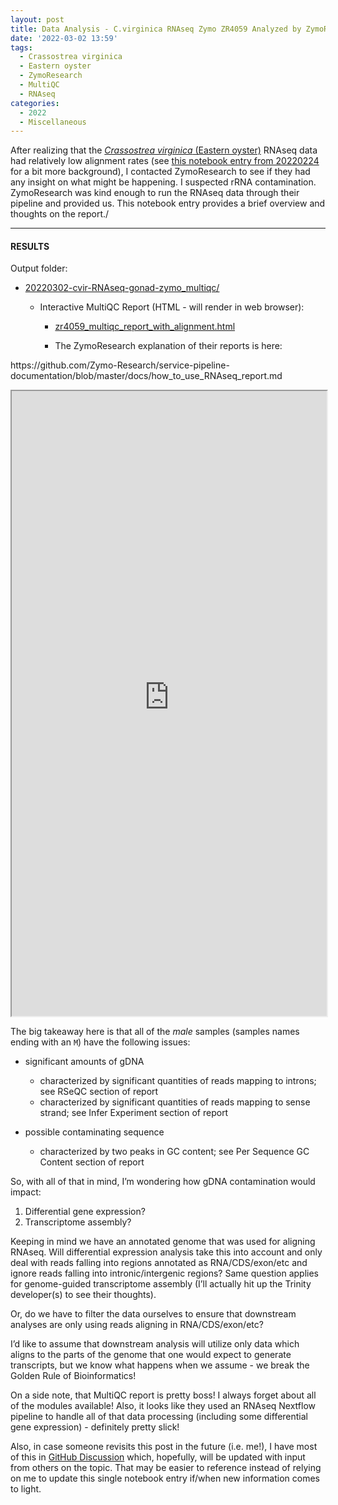 ```yaml
---
layout: post
title: Data Analysis - C.virginica RNAseq Zymo ZR4059 Analyzed by ZymoResearch
date: '2022-03-02 13:59'
tags: 
  - Crassostrea virginica
  - Eastern oyster
  - ZymoResearch
  - MultiQC
  - RNAseq
categories: 
  - 2022
  - Miscellaneous
---
```

After realizing that the [_Crassostrea virginica_ (Eastern oyster)](https://en.wikipedia.org/wiki/Eastern_oyster) RNAseq data had relatively low alignment rates (see [this notebook entry from 20220224](https://robertslab.github.io/sams-notebook/posts/2022/2022-02-24-Trimming-Additional-20bp-from-C.virginica-Gonad-RNAseq-with-fastp-on-Mox/) for a bit more background), I contacted ZymoResearch to see if they had any insight on what might be happening. I suspected rRNA contamination. ZymoResearch was kind enough to run the RNAseq data through their pipeline and provided us. This notebook entry provides a brief overview and thoughts on the report./


---

#### RESULTS

Output folder:

- [20220302-cvir-RNAseq-gonad-zymo_multiqc/](https://gannet.fish.washington.edu/Atumefaciens/20220302-cvir-RNAseq-gonad-zymo_multiqc/)

  - Interactive MultiQC Report (HTML - will render in web browser):

    - [zr4059_multiqc_report_with_alignment.html](https://gannet.fish.washington.edu/Atumefaciens/20220302-cvir-RNAseq-gonad-zymo_multiqc/zr4059_multiqc_report_with_alignment.html)

    - The ZymoResearch explanation of their reports is here:

https://github.com/Zymo-Research/service-pipeline-documentation/blob/master/docs/how_to_use_RNAseq_report.md


<iframe src="https://gannet.fish.washington.edu/Atumefaciens/20220302-cvir-RNAseq-gonad-zymo_multiqc/zr4059_multiqc_report_with_alignment.html" width="100%" height="1000" scrolling="yes"></iframe>




The big takeaway here is that all of the _male_ samples (samples names ending with an `M`) have the following issues:

- significant amounts of gDNA

  - characterized by significant quantities of reads mapping to introns; see RSeQC section of report
  - characterized by significant quantities of reads mapping to sense strand; see Infer Experiment section of report

- possible contaminating sequence

  - characterized by two peaks in GC content; see Per Sequence GC Content section of report

So, with all of that in mind, I'm wondering how gDNA contamination would impact:

1. Differential gene expression?
2. Transcriptome assembly?

Keeping in mind we have an annotated genome that was used for aligning RNAseq. Will differential expression analysis take this into account and only deal with reads falling into regions annotated as RNA/CDS/exon/etc and ignore reads falling into intronic/intergenic regions? Same question applies for genome-guided transcriptome assembly (I'll actually hit up the Trinity developer(s) to see their thoughts).

Or, do we have to filter the data ourselves to ensure that downstream analyses are only using reads aligning in RNA/CDS/exon/etc?

I'd like to assume that downstream analysis will utilize only data which aligns to the parts of the genome that one would expect to generate transcripts, but we know what happens when we assume - we break the Golden Rule of Bioinformatics!

On a side note, that MultiQC report is pretty boss! I always forget about all of the modules available! Also, it looks like they used an RNAseq Nextflow pipeline to handle all of that data processing (including some differential gene expression) - definitely pretty slick!

Also, in case someone revisits this post in the future (i.e. me!), I have most of this in [GitHub Discussion](https://github.com/RobertsLab/resources/discussions/1421) which, hopefully, will be updated with input from others on the topic. That may be easier to reference instead of relying on me to update this single notebook entry if/when new information comes to light.